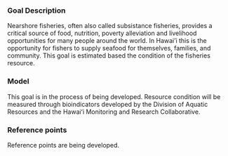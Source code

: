 ### Goal Description

<!---Need to update the title of this goal to Nearshore Fisheries
--->

Nearshore fisheries, often also called subsistance fisheries, provides a critical source of food, nutrition, poverty alleviation and livelihood opportunities for many people around the world. In Hawai'i this is the opportunity for fishers to supply seafood for themselves, families, and community. This goal is estimated based the condition of the fisheries resource. 

### Model  
This goal is in the process of being developed. Resource condition will be measured through bioindicators developed by the Division of Aquatic Resources and the Hawaiʻi Monitoring and Research Collaborative.

### Reference points 

Reference points are being developed. 



